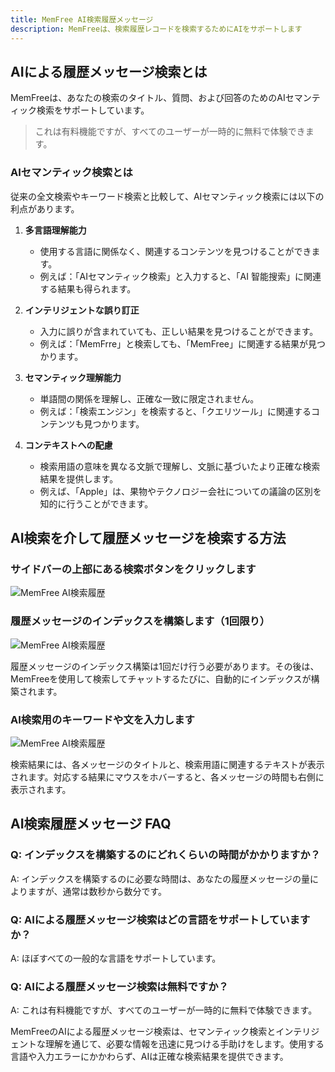 ```yaml
---
title: MemFree AI検索履歴メッセージ
description: MemFreeは、検索履歴レコードを検索するためにAIをサポートします
---
```


## AIによる履歴メッセージ検索とは

MemFreeは、あなたの検索のタイトル、質問、および回答のためのAIセマンティック検索をサポートしています。

> これは有料機能ですが、すべてのユーザーが一時的に無料で体験できます。

### AIセマンティック検索とは

従来の全文検索やキーワード検索と比較して、AIセマンティック検索には以下の利点があります。

1. **多言語理解能力**

    - 使用する言語に関係なく、関連するコンテンツを見つけることができます。
    - 例えば：「AIセマンティック検索」と入力すると、「AI 智能搜索」に関連する結果も得られます。

2. **インテリジェントな誤り訂正**

    - 入力に誤りが含まれていても、正しい結果を見つけることができます。
    - 例えば：「MemFrre」と検索しても、「MemFree」に関連する結果が見つかります。

3. **セマンティック理解能力**

    - 単語間の関係を理解し、正確な一致に限定されません。
    - 例えば：「検索エンジン」を検索すると、「クエリツール」に関連するコンテンツも見つかります。

4. **コンテキストへの配慮**

    - 検索用語の意味を異なる文脈で理解し、文脈に基づいたより正確な検索結果を提供します。
    - 例えば、「Apple」は、果物やテクノロジー会社についての議論の区別を知的に行うことができます。

## AI検索を介して履歴メッセージを検索する方法

<Steps>

### サイドバーの上部にある検索ボタンをクリックします

<img className="my-4 overflow-hidden rounded-lg" src="https://image.memfree.me/1736302665681-memfree-ai-search-history.png" alt="MemFree AI検索履歴" />

### 履歴メッセージのインデックスを構築します（1回限り）

<img className="my-4 overflow-hidden rounded-lg" src="https://image.memfree.me/1736303576951-memfree-ai-search-history.png" alt="MemFree AI検索履歴" />

履歴メッセージのインデックス構築は1回だけ行う必要があります。その後は、MemFreeを使用して検索してチャットするたびに、自動的にインデックスが構築されます。

### AI検索用のキーワードや文を入力します

<img className="my-4 overflow-hidden rounded-lg" src="https://image.memfree.me/1736302819598-memfree-ai-search-history.png" alt="MemFree AI検索履歴" />

検索結果には、各メッセージのタイトルと、検索用語に関連するテキストが表示されます。対応する結果にマウスをホバーすると、各メッセージの時間も右側に表示されます。

</Steps>

## AI検索履歴メッセージ FAQ

### Q: インデックスを構築するのにどれくらいの時間がかかりますか？

A: インデックスを構築するのに必要な時間は、あなたの履歴メッセージの量によりますが、通常は数秒から数分です。

### Q: AIによる履歴メッセージ検索はどの言語をサポートしていますか？

A: ほぼすべての一般的な言語をサポートしています。

### Q: AIによる履歴メッセージ検索は無料ですか？

A: これは有料機能ですが、すべてのユーザーが一時的に無料で体験できます。

MemFreeのAIによる履歴メッセージ検索は、セマンティック検索とインテリジェントな理解を通じて、必要な情報を迅速に見つける手助けをします。使用する言語や入力エラーにかかわらず、AIは正確な検索結果を提供できます。